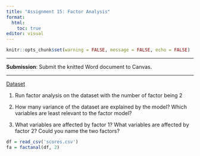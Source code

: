 ```yaml
---
title: "Assignment 15: Factor Analysis"
format: 
  html: 
    toc: true
editor: visual
---
```


```r
knitr::opts_chunk$set(warning = FALSE, message = FALSE, echo = FALSE)
```

------------------------------------------------------------------------

**Submission**: Submit the knitted Word document to Canvas.

------------------------------------------------------------------------

[Dataset](scores.csv)

1. Run factor analysis on the dataset with the number of factor being 2

2. How many variance of the dataset are explained by the model? Which variables are least relevant to the factor model?

3. What variables are affected by factor 1? What variables are affected by factor 2? Could you name the two factors? 



```r
df = read_csv('scores.csv')
fa = factanal(df, 2)
```


